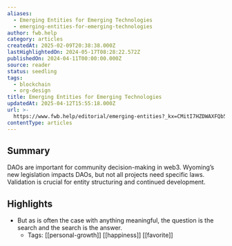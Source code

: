```yaml
---
aliases:
  - Emerging Entities for Emerging Technologies
  - emerging-entities-for-emerging-technologies
author: fwb.help
category: articles
createdAt: 2025-02-09T20:38:38.000Z
lastHighlightedOn: 2024-05-17T08:28:22.572Z
publishedOn: 2024-04-11T00:00:00.000Z
source: reader
status: seedling
tags:
  - blockchain
  - org-design
title: Emerging Entities for Emerging Technologies
updatedAt: 2025-04-12T15:55:18.000Z
url: >-
  https://www.fwb.help/editorial/emerging-entities?_kx=CMitI7HZDWAXFQb5LKXk4Q6jF3QebWi8B05dzXQUnlU.SLTiGV
contentType: articles
---
```

## Summary

DAOs are important for community decision-making in web3. Wyoming’s new legislation impacts DAOs, but not all projects need specific laws. Validation is crucial for entity structuring and continued development.

## Highlights

- But as is often the case with anything meaningful, the question is the search and the search is the answer.
    - Tags: [[personal-growth]] [[happiness]] [[favorite]]
